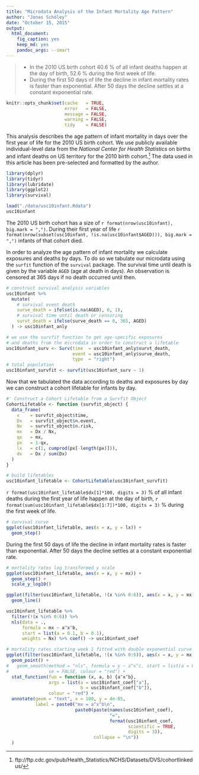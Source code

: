 ```yaml
---
title: "Microdata Analysis of the Infant Mortality Age Pattern"
author: "Jonas Schöley"
date: "October 15, 2015"
output: 
  html_document:
    fig_caption: yes
    keep_md: yes
    pandoc_args: --smart
---
```


> - In the 2010 US birth cohort 40.6 % of all infant deaths happen at the day of birth, 52.6 % during the first week of life.
> - During the first 50 days of life the decline in infant mortality rates is faster than exponential. After 50 days the decline settles at a constant exponential rate.

```r
knitr::opts_chunk$set(cache   = TRUE,
                      error   = FALSE,
                      message = FALSE,
                      warning = FALSE,
                      tidy    = FALSE)
```

This analysis describes the age pattern of infant mortality in days over the first year of life for the 2010 US birth cohort. We use publicly available individual-level data from the *National Center for Health Statistics* on births and infant deaths on US territory for the 2010 birth cohort.^[ftp://ftp.cdc.gov/pub/Health_Statistics/NCHS/Datasets/DVS/cohortlinkedus/] The data used in this article has been pre-selected and formatted by the author.

```r
library(dplyr)
library(tidyr)
library(lubridate)
library(ggplot2)
library(survival)

load("./data/usc10infant.Rdata")
usc10infant
```

The 2010 US birth cohort has a size of `r format(nrow(usc10infant), big.mark = ",")`. During their first year of life `r format(nrow(subset(usc10infant, !is.na(usc10infant$AGED))), big.mark = ",")` infants of that cohort died.

In order to analyze the age pattern of infant mortality we calculate exposures and deaths by days. To do so we tabulate our microdata using the `surfit` function of the `survival` package. The survival time until death is given by the variable `AGED` (age at death in days). An observation is censored at 365 days if no death occurred until then.

```r
# construct survival analysis variables
usc10infant %>%
  mutate(
    # survival event death
    surve_death = ifelse(is.na(AGED), 0, 1),
    # survival time until death or censoring
    survt_death = ifelse(surve_death == 0, 365, AGED)
  ) -> usc10infant_anly

# we use the survfit function to get age-specific exposures
# and deaths from the microdata in order to construct a lifetable
usc10infant_surv <- Surv(time  = usc10infant_anly$survt_death,
                         event = usc10infant_anly$surve_death,
                         type  = "right")
# total population
usc10infant_survfit <- survfit(usc10infant_surv ~ 1)
```

Now that we tabulated the data according to deaths and exposures by day we can construct a cohort lifetable for infants by day.

```r
#' Construct a Cohort Lifetable from a Survfit Object
CohortLifetable <- function (survfit_object) {
  data_frame(
    x    = survfit_object$time,
    Dx   = survfit_object$n.event,
    Nx   = survfit_object$n.risk,
    mx   = Dx / Nx,
    qx   = mx,
    px   = 1-qx,
    lx   = c(1, cumprod(px[-length(px)])),
    dx   = Dx / sum(Dx)
  )
}

# build lifetables
usc10infant_lifetable <- CohortLifetable(usc10infant_survfit)
```

`r format(usc10infant_lifetable$dx[1]*100, digits = 3)` % of all infant deaths during the first year of life happen at the day of birth, `r format(sum(usc10infant_lifetable$dx[1:7])*100, digits = 3)` % during the first week of life.

```r
# survival curve
ggplot(usc10infant_lifetable, aes(x = x, y = lx)) +
  geom_step()
```

During the first 50 days of life the decline in infant mortality rates is faster than exponential. After 50 days the decline settles at a constant exponential rate.

```r
# mortality rates log transformed y scale
ggplot(usc10infant_lifetable, aes(x = x, y = mx)) +
  geom_step() +
  scale_y_log10()
```

```r
ggplot(filter(usc10infant_lifetable, !(x %in% 0:6)), aes(x = x, y = mx)) +
  geom_line()
```

```r
usc10infant_lifetable %>%
  filter(!(x %in% 0:6)) %>%
  nls(data = .,
      formula = mx ~ a^x^b,
      start = list(a = 0.1, b = 0.1),
      weights = Nx) %>% coef() -> usc10infant_coef

# mortality rates starting week 1 fitted with double exponential curve
ggplot(filter(usc10infant_lifetable, !(x %in% 0:6)), aes(x = x, y = mx)) +
  geom_point() +
#   geom_smooth(method = "nls", formula = y ~ a^x^c, start = list(a = 0.1, c = 0.1),
#               se = FALSE, colour = "red") +
  stat_function(fun = function (x, a, b) {a^x^b},
                args = list(a = usc10infant_coef["a"],
                            b = usc10infant_coef["b"]),
                colour = "red") +
  annotate(geom = "text", x = 100, y = 4e-05,
           label = paste0("mx = a^x^b\n",
                          paste0(paste(names(usc10infant_coef),
                                       "=",
                                       format(usc10infant_coef,
                                              scientific = TRUE,
                                              digits = 3)),
                                 collapse = "\n"))
  )
```

